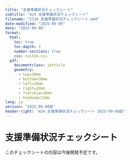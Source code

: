 ```yaml
---
title: "支援準備状況チェックシート"
subtitle: "424 支援準備状況チェックシート"
filename: "2310_支援準備状況チェックシート.qmd"
date-modified: "2025-09-09"
date: "2025-09-08"
format: 
  html:
    toc: true
    toc-depth: 3
    number-sections: true
    css: custom.css
  pdf:
    documentclass: jarticle
    geometry: 
      - top=30mm
      - bottom=30mm  
      - left=20mm
      - right=20mm
      - footskip=18mm
      - headsep=12mm
lang: ja
version: "2025-09-08版"
header-right: "424 支援準備状況チェックシート 2025-09-08版"
---
```


# 支援準備状況チェックシート

このチェックシートの内容は今後開発予定です。
